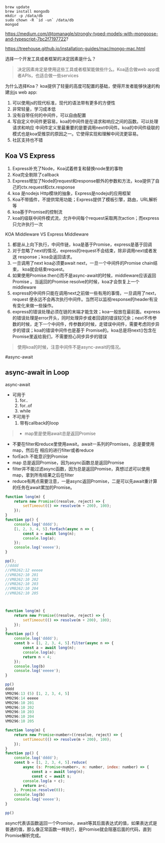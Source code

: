 ```shell
brew update
brew install mongodb
mkdir -p /data/db
sudo chown -R `id -un` /data/db
mongod

```


https://medium.com/@tomanagle/strongly-typed-models-with-mongoose-and-typescript-7bc2f7197722?

https://treehouse.github.io/installation-guides/mac/mongo-mac.html



选择一个开发工具或者框架的决定因素是什么？
> 决定因素肯定是使用这些工具或者框架能做些什么。Koa适合做web app或者APIs，也适合做一些services

为什么选择Koa？
koa提供了轻量的高度可配置的基础，使得开发者能够快速的构建出js web app:
1. 可以使用js的现代标准，现代的语法带有更多的方便性
2. 非常轻量，学习成本低
3. 没有自带任何的中间件，可以自由配置
4. 写自定义中间件更容易，koa的中间件是在请求和响应之间的函数。可以处理请求和响应
	中间件定义里最重要的是要调用next中间件。koa的中间件级联的模式也是koa受推崇的原因之一。它使得实现和理解中间流更容易。
5. 社区支持也不错

## Koa VS Express
1. Express补充了Node，Koa试着修复和替换node里的事物
2. Koa完全剔除了callback
3. Express增加了Node的request和response额外的参数和方法，koa提供了自己的ctx.request和ctx.response
4. koa 是nodejs Http模块的抽象，Express是nodejs的应用框架
5. Koa不带插件，不提供常用功能；Express提供了模板引擎，路由，URL解析等
6. koa基于Promise的控制流
7. koa的级联中间件模式流，允许中间每个request采取两次action；而express只允许执行一次

KOA Middleware VS Express Middleware
1.  都是从上向下执行，中间件链，koa是基于Promise，express是基于回调
2.  对于忽略了next的情况，express的request不会结束，除非调用next或者发送
	response；koa会返回请求。
3.  一旦调用了next koa必须要await next，一旦一个中间件的Promise chain结束，
	koa就会结束request。
4. 如果使用Promise.then()而不是async-await的时候，middleware应该返回Promise
	。当返回的Promise resolve的时候，koa才会恢复上一个middleware
5. express的中间件只能在调用next之前做一些有用的事情，一旦调用了next，request
	便永远不会再次执行中间件。当然可以监视response的header有没有变化来做一些操作。
6. express的错误处理必须在链的末端才能生效；koa一般放在最前面。express 的错误处理是error开头，同时处理异步或者回调的错误较冗余；next不传参数的时候，走下一个中间件，传参数的时候，走错误中间件，需要考虑同步异步的错误；koa的错误中间件也是基于
Promise的。koa总是将next()包含在Promise里返给我们，不需要担心同步异步的错误
> 使用koa的时候，注意中间件不是async-await的情况。

#async-await
## async-await in Loop
async-await 
- 可用于
	1. for..
	2. for..of
	3. while
- 不可用于
	1. 带有callback的loop

> - map里是使用await总是返回Promise 
- 不要在filter和reduce里使用await。await一系列的Promises，总是要使用map，然后在
 相应的进行filter或者reduce
- forEach 不能意识到Promise
- map 总是返回Promise，因为async函数总是返回Promise
-  filter并不能过滤async函数，因为总是返回Promise，真想过滤可以使用map，拿到所有结果之后在filter
- reduce有两点需要注意，一是async返回Promise，二是可以先await重计算的任务在await累加的Promise。
```javascript
function long(m) { 
    return new Promise((resolve, reject) => { 
        setTimeout(() => resolve(m + 200), 100);
    });
}
function pp() { 
    console.log('dddd');
    [1, 2, 3, 4, 5].forEach(async n => {
        const a = await long(n);
        console.log(a);
    });
    console.log('eeeee');
}

pp();
//dddd
//VM8262:12 eeeee
//VM8262:10 201
//VM8262:10 202
//VM8262:10 203
//VM8262:10 204
//VM8262:10 205



function long(m) { 
    return new Promise((resolve, reject) => { 
        setTimeout(() => resolve(m + 200), 100);
    });
}
function pp() { 
    console.log('dddd');
    const b = [1, 2, 3, 4, 5].filter(async n => {
        const a = await long(n);
        console.log(a);
        return n < 4;
    });
    console.log(b)
    console.log('eeeee');
}

pp()
dddd
VM9296:13 (5) [1, 2, 3, 4, 5]
VM9296:14 eeeee
VM9296:10 201
VM9296:10 202
VM9296:10 203
VM9296:10 204
VM9296:10 205

function long(m) { 
    return new Promise<number>((resolve, reject) => { 
        setTimeout(() => resolve(m + 200), 100);
    });
}
function pp() { 
    console.log('dddd');
    const b = [1, 2, 3, 4, 5].reduce(
        async (s: Promise<number>, n: number, index: number) => {
            const a = await long(n);
            const c = await s;
        console.log(a + c);
        return a+c;
    }, Promise.resolve(0));
    console.log(b)
    console.log('eeeee');
}

pp()


```
async代表该函数返回一个Promise，await等其后面表达式的值，如果表达式是普通的值，那么像正常函数一样执行，是Promise就会阻塞后面的代码，直到Promise解析完成。

















